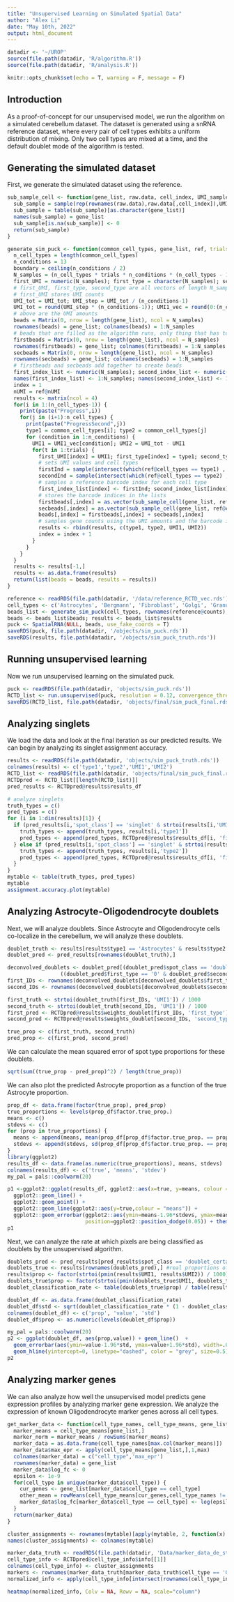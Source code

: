 ```yaml
---
title: "Unsupervised Learning on Simulated Spatial Data"
author: "Alex Li"
date: "May 10th, 2022"
output: html_document
---
```


```r
datadir <- '~/UROP'
source(file.path(datadir, 'R/algorithm.R'))
source(file.path(datadir, 'R/analysis.R'))
```


```r
knitr::opts_chunk$set(echo = T, warning = F, message = F)
```

## Introduction

As a proof-of-concept for our unsupervised model, we run the algorithm on a simulated cerebellum dataset. The dataset is generated using a snRNA reference dataset, where every pair of cell types exhibits a uniform distribution of mixing. Only two cell types are mixed at a time, and the default doublet mode of the algorithm is tested.

## Generating the simulated dataset

First, we generate the simulated dataset using the reference.

```r
sub_sample_cell <- function(gene_list, raw.data, cell_index, UMI_sample) {
  sub_sample = sample(rep(rownames(raw.data),raw.data[,cell_index]),UMI_sample,replace=FALSE)
  sub_sample = table(sub_sample)[as.character(gene_list)]
  names(sub_sample) = gene_list
  sub_sample[is.na(sub_sample)] <- 0
  return(sub_sample)
}

generate_sim_puck <- function(common_cell_types, gene_list, ref, trials = 30, UMI_tot = 1000) {
  n_cell_types = length(common_cell_types)
  n_conditions = 13
  boundary = ceiling(n_conditions / 2)
  N_samples = (n_cell_types * trials * n_conditions * (n_cell_types - 1))/2 # total number of samples
  first_UMI = numeric(N_samples); first_type = character(N_samples); second_type = character(N_samples)
  # first_UMI, first_type, second_type are all vectors of length N_samples. first_type, second_type store cell types,
  # first_UMI stores UMI counts
  UMI_tot = UMI_tot; UMI_step = UMI_tot / (n_conditions-1)
  UMI_tot = round(UMI_step * (n_conditions-1)); UMI1_vec = round(0:(n_conditions-1)*UMI_step)
  # above are the UMI amounts
  beads = Matrix(0, nrow = length(gene_list), ncol = N_samples)
  rownames(beads) = gene_list; colnames(beads) = 1:N_samples
  # beads that are filled as the algorithm runs, only thing that has to change is N_samples
  firstbeads = Matrix(0, nrow = length(gene_list), ncol = N_samples)
  rownames(firstbeads) = gene_list; colnames(firstbeads) = 1:N_samples
  secbeads = Matrix(0, nrow = length(gene_list), ncol = N_samples)
  rownames(secbeads) = gene_list; colnames(secbeads) = 1:N_samples
  # firstbeads and secbeads add together to create beads
  first_index_list <- numeric(N_samples); second_index_list <- numeric(N_samples);
  names(first_index_list) <- 1:N_samples; names(second_index_list) <- 1:N_samples;
  index = 1
  nUMI = ref@nUMI
  results <- matrix(ncol = 4)
  for(i in 1:(n_cell_types-1)) {
    print(paste("Progress",i))
    for(j in (i+1):n_cell_types) {
      print(paste("ProgressSecond",j))
      type1 = common_cell_types[i]; type2 = common_cell_types[j]
      for (condition in 1:n_conditions) {
        UMI1 = UMI1_vec[condition]; UMI2 = UMI_tot - UMI1
        for(t in 1:trials) {
          first_UMI[index] = UMI1; first_type[index] = type1; second_type[index] = type2
          # sets UMI values and cell types
          firstInd = sample(intersect(which(ref@cell_types == type1) , which(nUMI > 1000)),1)
          secondInd = sample(intersect(which(ref@cell_types == type2) , which(nUMI > 1000)),1)
          # samples a reference barcode index for each cell type
          first_index_list[index] <- firstInd; second_index_list[index] <- secondInd
          # stores the barcode indices in the lists
          firstbeads[,index] = as.vector(sub_sample_cell(gene_list, ref@counts, firstInd, UMI1))
          secbeads[,index] = as.vector(sub_sample_cell(gene_list, ref@counts, secondInd, UMI2))
          beads[,index] = firstbeads[,index] + secbeads[,index]
          # samples gene counts using the UMI amounts and the barcode index from above
          results <- rbind(results, c(type1, type2, UMI1, UMI2))
          index = index + 1
        }
      }
    }
  }
  results <- results[-1,]
  results <- as.data.frame(results)
  return(list(beads = beads, results = results))
}

reference <- readRDS(file.path(datadir, '/data/reference_RCTD_vec.rds'))
cell_types <- c('Astrocytes', 'Bergmann', 'Fibroblast', 'Golgi', 'Granule', 'MLI1', 'MLI2', 'Oligodendrocytes', 'Polydendrocytes', 'Purkinje')
beads_list <- generate_sim_puck(cell_types, rownames(reference@counts), reference, trials=30)
beads <- beads_list$beads; results <- beads_list$results
puck <- SpatialRNA(NULL, beads, use_fake_coords = T)
saveRDS(puck, file.path(datadir, '/objects/sim_puck.rds'))
saveRDS(results, file.path(datadir, '/objects/sim_puck_truth.rds'))
```

## Running unsupervised learning

Now we run unsupervised learning on the simulated puck.

```r
puck <- readRDS(file.path(datadir, 'objects/sim_puck.rds'))
RCTD_list <- run.unsupervised(puck, resolution = 0.12, convergence_thresh = 0.999)
saveRDS(RCTD_list, file.path(datadir, 'objects/final/sim_puck_final.rds'))
```

## Analyzing singlets

We load the data and look at the final iteration as our predicted results. We can begin by analyzing its singlet assignment accuracy.

```r
results <- readRDS(file.path(datadir, 'objects/sim_puck_truth.rds'))
colnames(results) <- c('type1','type2','UMI1','UMI2')
RCTD_list <- readRDS(file.path(datadir, 'objects/final/sim_puck_final.rds'))
RCTDpred <- RCTD_list[[length(RCTD_list)]]
pred_results <- RCTDpred@results$results_df

# analyze singlets
truth_types = c()
pred_types = c()
for (i in 1:dim(results)[1]) {
  if (pred_results[i,'spot_class'] == 'singlet' & strtoi(results[i,'UMI1']) > strtoi(results[i,'UMI2'])) {
    truth_types <- append(truth_types, results[i,'type1'])
    pred_types <- append(pred_types, RCTDpred@results$results_df[i, 'first_type'])
  } else if (pred_results[i,'spot_class'] == 'singlet' & strtoi(results[i,'UMI2']) > strtoi(results[i,'UMI1'])) {
    truth_types <- append(truth_types, results[i,'type2'])
    pred_types <- append(pred_types, RCTDpred@results$results_df[i, 'first_type'])
  }
}
mytable <- table(truth_types, pred_types)
mytable
assignment.accuracy.plot(mytable)
```

## Analyzing Astrocyte-Oligodendrocyte doublets

Next, we will analyze doublets. Since Astrocyte and Oligodendrocyte cells co-localize in the cerebellum, we will analyze these doublets.

```r
doublet_truth <- results[results$type1 == 'Astrocytes' & results$type2 == 'Oligodendrocytes',]
doublet_pred <- pred_results[rownames(doublet_truth),]

deconvolved_doublets <- doublet_pred[(doublet_pred$spot_class == 'doublet_certain') &
                 ((doublet_pred$first_type == '0' & doublet_pred$second_type == '7') | (doublet_pred$first_type == '7' & doublet_pred$second_type == '0')),]
first_IDs <- rownames(deconvolved_doublets[deconvolved_doublets$first_type == '7',])
second_IDs <- rownames(deconvolved_doublets[deconvolved_doublets$second_type == '7',])

first_truth <- strtoi(doublet_truth[first_IDs, 'UMI1']) / 1000
second_truth <- strtoi(doublet_truth[second_IDs, 'UMI1']) / 1000
first_pred <- RCTDpred@results$weights_doublet[first_IDs, 'first_type']
second_pred <- RCTDpred@results$weights_doublet[second_IDs, 'second_type']

true_prop <- c(first_truth, second_truth)
pred_prop <- c(first_pred, second_pred)
```

We can calculate the mean squared error of spot type proportions for these doublets.

```r
sqrt(sum((true_prop - pred_prop)^2) / length(true_prop))
```

We can also plot the predicted Astrocyte proportion as a function of the true Astrocyte proportion.

```r
prop_df <- data.frame(factor(true_prop), pred_prop)
true_proportions <- levels(prop_df$factor.true_prop.)
means <- c()
stdevs <- c()
for (prop in true_proportions) {
  means <- append(means, mean(prop_df[prop_df$factor.true_prop. == prop,]$pred_prop))
  stdevs <- append(stdevs, sd(prop_df[prop_df$factor.true_prop. == prop,]$pred_prop))
}
library(ggplot2)
results_df <- data.frame(as.numeric(true_proportions), means, stdevs)
colnames(results_df) <- c('true', 'means', 'stdev')
my_pal = pals::coolwarm(20)

p1 <-ggplot2::ggplot(results_df, ggplot2::aes(x=true, y=means, colour = "true")) +
  ggplot2::geom_line() +
  ggplot2::geom_point() +
  ggplot2::geom_line(ggplot2::aes(y=true,colour = "means")) +
  ggplot2::geom_errorbar(ggplot2::aes(ymin=means-1.96*stdevs, ymax=means+1.96*stdevs), width=.05,
                         position=ggplot2::position_dodge(0.05)) + theme_classic() + xlab('True Asrtocyte Proportion')+ ylab('Predicted Astrocyte Proportion')+ scale_color_manual(values=c(my_pal[20], my_pal[1]),labels = c("",""), name = "") + scale_y_continuous(breaks = c(0,0.5,1), limits = c(-.03,1.03))+ scale_x_continuous(breaks = c(0,0.5,1), limits = c(-.03,1.03))+ theme(legend.position = "none")
p1
```

Next, we can analyze the rate at which pixels are being classified as doublets by the unsupervised algorithm. 

```r
doublets_pred <- pred_results[pred_results$spot_class == 'doublet_certain',] #results filtered for confident doublets
doublets_true <- results[rownames(doublets_pred),] #real proportions of predicted doublets
results$prop <- factor(strtoi(pmin(results$UMI1, results$UMI2)) / 1000) #real proportinos of all doublets
doublets_true$prop <- factor(strtoi(pmin(doublets_true$UMI1, doublets_true$UMI2)) / 1000, levels=levels(results$prop))
doublet_classification_rate <- table(doublets_true$prop) / table(results$prop)

doublet_df <- as.data.frame(doublet_classification_rate)
doublet_df$std <- sqrt(doublet_classification_rate * (1 - doublet_classification_rate) / table(results$prop))
colnames(doublet_df) <- c('prop', 'value', 'std')
doublet_df$prop <- as.numeric(levels(doublet_df$prop))

my_pal = pals::coolwarm(20)
p2 <- ggplot(doublet_df, aes(prop,value)) + geom_line()  + 
  geom_errorbar(aes(ymin=value-1.96*std, ymax=value+1.96*std), width=.02,position=position_dodge(.001)) + theme_classic() + 
  geom_hline(yintercept=0, linetype="dashed", color = "grey", size=0.5) + geom_hline(yintercept=1, linetype="dashed", color = "grey", size=0.5) + xlab("UMI Proportion of Minority Cell Type") + ylab("Doublet Classification Rate") + scale_color_manual(values=c(my_pal[1], my_pal[20]),labels = c("Doublet"), name = "Class") + scale_y_continuous(breaks = c(0,0.5,1), limits = c(0,1))+ scale_x_continuous(breaks = c(0,0.25,0.5), limits = c(-.03,0.53))
p2
```

## Analyzing marker genes

We can also analyze how well the unsupervised model predicts gene expression profiles by analyzing marker gene expression. We analyze the expression of known Oligodendrocyte marker genes across all cell types.

```r
get_marker_data <- function(cell_type_names, cell_type_means, gene_list) {
  marker_means = cell_type_means[gene_list,]
  marker_norm = marker_means / rowSums(marker_means)
  marker_data = as.data.frame(cell_type_names[max.col(marker_means)])
  marker_data$max_epr <- apply(cell_type_means[gene_list,],1,max)
  colnames(marker_data) = c("cell_type",'max_epr')
  rownames(marker_data) = gene_list
  marker_data$log_fc <- 0
  epsilon <- 1e-9
  for(cell_type in unique(marker_data$cell_type)) {
    cur_genes <- gene_list[marker_data$cell_type == cell_type]
    other_mean = rowMeans(cell_type_means[cur_genes,cell_type_names != cell_type])
    marker_data$log_fc[marker_data$cell_type == cell_type] <- log(epsilon + cell_type_means[cur_genes,cell_type]) - log(epsilon + other_mean)
  }
  return(marker_data)
}

cluster_assignments <- rownames(mytable)[apply(mytable, 2, function(x) which(x == max(x)))]
names(cluster_assignments) <- colnames(mytable)

marker_data_truth <- readRDS(file.path(datadir, 'Data/marker_data_de_standard.RDS'))
cell_type_info <- RCTDpred@cell_type_info$info[[1]]
colnames(cell_type_info) <- cluster_assignments
markers <- rownames(marker_data_truth[marker_data_truth$cell_type == 'Oligodendrocytes',])
normalized_info <- apply(cell_type_info[intersect(rownames(cell_type_info), markers), ], MARGIN = 1, FUN = function(x) x/max(x))

heatmap(normalized_info, Colv = NA, Rowv = NA, scale="column")
```

